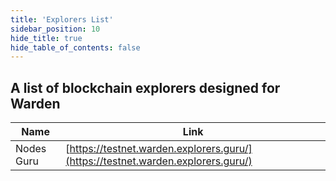 ```yaml
---
title: 'Explorers List'
sidebar_position: 10
hide_title: true
hide_table_of_contents: false
---
```



<PageTitle iconUrl="img/warden-icon.svg" title="Warden Explorers List" />

## A list of blockchain explorers designed for Warden

| Name             | Link |
| ---------------- | ---- |
| Nodes Guru | [https://testnet.warden.explorers.guru/](https://testnet.warden.explorers.guru/) |
